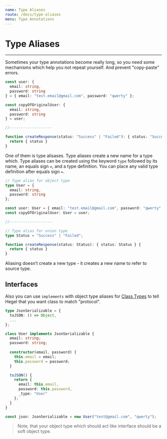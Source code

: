 ```yaml
---
name: Type Aliases
route: /docs/type-aliases
menu: Type Annotations
---
```


# Type Aliases
----------------

Sometimes your type annotations become really long, so you need some mechanisms which help you not repeat yourself. And prevent "copy-paste" errors.

```typescript
const user: {
  email: string,
  password: string
} = { email: "test.email@gmail.com", password: "qwerty" };

const copyOfOriginalUser: {
  email: string,
  password: string
} = user;

//-------------------

function createResponse(status: "Success" | "Failed"): { status: "Success" | "Failed" } {
  return { status }
}
```


One of them is type alisases. Type aliases create a new name for a type which.
Type aliases can be created using the keyword `type` followed by its name, an equals sign `=`, and a type definition. You can place any valid type definition after equals sign `=`.

```typescript
// Type alias for object type
type User = {
  email: string,
  password: string
};

const user: User = { email: "test.email@gmail.com", password: "qwerty" };
const copyOfOriginalUser: User = user;

//-------------------

// Type alias for union type
type Status = "Success" | "Failed";

function createResponse(status: Status): { status: Status } {
  return { status }
}
```

Aliasing doesn’t create a new type - it creates a new name to refer to source type.

## Interfaces

Also you can use `implements` with object type aliases for [Class Types](/docs/class-types) to tell Hegel that you want class to match "protocol".

```typescript
type JsonSerializable = {
  toJSON: () => Object,
  ...
};

class User implements JsonSerializable {
  email: string;
  password: string;
  
  constructor(email, password) {
    this.email = email;
    this.password = password;
  }

  toJSON() {
    return {
      email: this.email,
      password: this.password,
      _type: "User"
    };
  }
}

const json: JsonSerializable = new User("test@gmail.com", "qwerty");
```

> Note, that your object type which should act like interface should be a soft object type.
